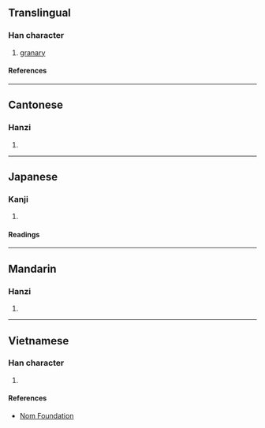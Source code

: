 {{character info/new}}
==Translingual==

===Han character===
{{Han char|rn=53|rad=广|as=11|sn=14|four=00248|canj=IGSK,IQSK|ids=⿸广敖}}

# [[granary]]

====References====
{{Han ref|kx=0349.330|dkj=09460|dj=0661.030|hdz=20894.140|uh=5ED2}}

----

==Cantonese==

===Hanzi===
{{yue-hanzi|jyut=[[ngou4]]|y=ngou4}}

# {{defn|lang=yue|sort=广11}}

----

==Japanese==

===Kanji===
{{ja-kanji|grade=|rs=广11}}

# {{defn|lang=ja|sort=广11}}

====Readings====
{{ja-readings
|on=ごう
}}

----

==Mandarin==

===Hanzi===
{{cmn-hanzi|pin=[[áo]] ([[ao2]]), [[yìn]] ([[yin4]])|wg=ao<sup>2</sup>, yin<sup>4</sup>}}

# {{defn|lang=cmn|sort=广11}}

----

==Vietnamese==

===Han character===
{{vi-readings|rs=广11|reading=ngao}}

# {{defn|lang=vi|sort=广11}}

====References====
* [http://nomfoundation.org/common/nom_details.php?codepoint=5ed2 Nom Foundation]